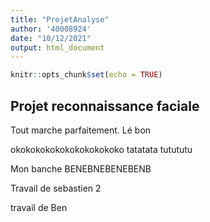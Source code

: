 ```yaml
---
title: "ProjetAnalyse"
author: '40008924'
date: "10/12/2021"
output: html_document
---
```


```r
knitr::opts_chunk$set(echo = TRUE)
```

## Projet reconnaissance faciale

Tout marche parfaitement.
Lé bon


okokokokokokokokokokoko
tatatata
tutututu

Mon banche
BENEBNEBENEBENB


Travail de sebastien 2

travail de Ben 



